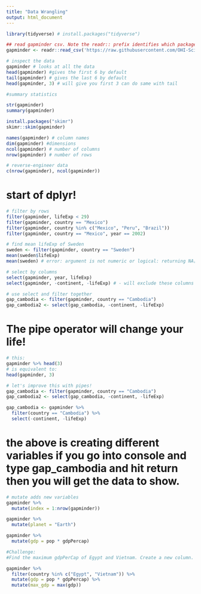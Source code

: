 ```yaml
---
title: "Data Wrangling"
output: html_document
---
```


```r
library(tidyverse) # install.packages("tidyverse")
```

```r
## read gapminder csv. Note the readr:: prefix identifies which package it's in
gapminder <- readr::read_csv('https://raw.githubusercontent.com/OHI-Science/data-science-training/master/data/gapminder.csv')

# inspect the data
gapminder # looks at all the data
head(gapminder) #gives the first 6 by default
tail(gapminder) # gives the last 6 by default
head(gapminder, 3) # will give you first 3 can do same with tail

#summary statistics

str(gapminder)
summary(gapminder)

install.packages("skimr")
skimr::skim(gapminder)

names(gapminder) # column names
dim(gapminder) #dimensions
ncol(gapminder) # number of columns
nrow(gapminder) # number of rows

# reverse-engineer data
c(nrow(gapminder), ncol(gapminder))

```

# start of dplyr!
```r
# filter by rows
filter(gapminder, lifeExp < 29)
filter(gapminder, country == "Mexico")
filter(gapminder, country %in% c("Mexico", "Peru", "Brazil"))
filter(gapminder, country == "Mexico", year == 2002)

# find mean lifeExp of Sweden
sweden <- filter(gapminder, country == "Sweden")
mean(sweden$lifeExp)
mean(sweden) # error: argument is not numeric or logical: returning NA[1] NA
```

```r
# select by columns
select(gapminder, year, lifeExp)
select(gapminder, -continent, -lifeExp) # - will exclude these columns

# use select and filter together
gap_cambodia <- filter(gapminder, country == "Cambodia")
gap_cambodia2 <- select(gap_cambodia, -continent, -lifeExp)
```

# The pipe operator will change your life!

```r
# this:
gapminder %>% head(3)
# is equivalent to:
head(gapminder, 3)

# let's improve this with pipes!
gap_cambodia <- filter(gapminder, country == "Cambodia")
gap_cambodia2 <- select(gap_cambodia, -continent, -lifeExp)

gap_cambodia <- gapminder %>% 
  filter(country == "Cambodia") %>% 
  select(-continent, -lifeExp)
```
# the above is creating different variables if you go into console and type gap_cambodia and hit return then you will get the data to show.

```r
# mutate adds new variables
gapminder %>% 
  mutate(index = 1:nrow(gapminder))

gapminder %>% 
  mutate(planet = "Earth")

gapminder %>% 
  mutate(gdp = pop * gdpPercap)

#Challenge:
#Find the maximum gdpPerCap of Egypt and Vietnam. Create a new column. Only one max between the two countries.

gapminder %>%
  filter(country %in% c("Egypt", "Vietnam")) %>% 
  mutate(gdp = pop * gdpPercap) %>% 
  mutate(max_gdp = max(gdp))



```




